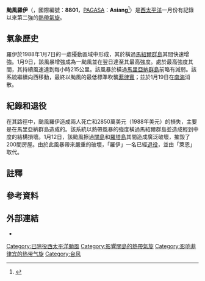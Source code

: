 {{NoteTA
|G1=TyphoonOld
|G2=Weather
|G3=CWBTyphoonOld
|skin=typhoon
}}
{{Infobox Hurricane
| Name=颱風羅伊<br>{{lang|en|Typhoon Roy}}
| Type=颱風
| Year=1988
| Basin=WPac
| Image location=[[File:Roy_Jan_12_1988_0600Z.jpg|270px]]
| Image name=
| Formed=1988年1月7日
| Dissipated=1988年1月19日
| 1-min winds=115
| 10-min winds=85
| Pressure=940
| Damages=28.5
| Inflated=1
| Fatalities=共2人
| Areas=[[馬紹爾群島|馬紹爾群島]]、[[馬里亞納群島|馬里亞納群島]]、[[關島|關島]]和[[菲律賓|菲律賓]]
| Hurricane season=[[1988年太平洋颱風季|1988年太平洋颱風季]]
}}
'''颱風羅伊'''（{{lang-en|'''Typhoon Roy'''}}，國際編號：'''8801'''，[[PAGASA|PAGASA]]：'''Asiang'''<ref name="PAGASA">{{cite web|author=Michael V. Padua|publisher=Typhoon 2000|date=June 11, 2008|accessdate=August 20, 2010|title=PAGASA Tropical Cyclone Names 1963–1988|url=http://www.typhoon2000.ph/stormstats/1963-1988_PTC.txt|archive-date=2015-09-05|archive-url=https://web.archive.org/web/20150905141555/http://www.typhoon2000.ph/stormstats/1963-1988_PTC.txt|dead-url=no}}</ref>）是[[颱風|西太平洋]]一月份有記錄以來第二強的[[熱帶氣旋|熱帶氣旋]]。

==氣象歷史==
{{Storm path|Roy 1988 track.png}}
羅伊於1988年1月7日的一處擾動區域中形成，其於橫過[[馬紹爾群島|馬紹爾群島]]其間快速增強。1月9日，該風暴增強成為一颱風並在翌日達至其最高強度。處於最高強度其間，其持續風速達到每小時215公里{{efn|1=日本氣象廳估計的[[最大持續風速|持續風速]]以10分鐘為單位，而聯合颱風警報中心估計的持續風速則以1分鐘為單位，兩者間相差1.14倍。}}。該風暴於橫過[[馬里亞納群島|馬里亞納群島]]前略有減弱。該系統繼續向西移動，最終以颱風的最低標準吹襲[[菲律賓|菲律賓]]；並於1月19日在[[南海|南海]]消散。
{{clear|left}}

==紀錄和退役==
在其路徑中，颱風羅伊造成兩人死亡和2850萬美元（1988年美元）的損失，主要是在馬里亞納群島造成的。該系統以熱帶風暴的強度橫過馬紹爾群島並造成輕到中度的結構損壞。1月12日，該颱風擦過[[關島|關島]]和[[羅塔島|羅塔島]]其間造成廣泛破壞，摧毀了200間房屋。由於此風暴帶來嚴重的破壞，「羅伊」一名已經[[熱帶氣旋命名|退役]]，並由「萊恩」取代。

==註釋==
{{notelist}}

==參考資料==
{{reflist}}

==外部連結==
*{{Digital Typhoon|198801|ROY}}
{{退役太平洋颱風名稱}}
{{Climate-stub}}
{{DEFAULTSORT:Roy (1988)}}
[[Category:已除役西太平洋颱風|Category:已除役西太平洋颱風]]
[[Category:影響關島的熱帶氣旋|Category:影響關島的熱帶氣旋]]
[[Category:影响菲律宾的热带气旋|Category:影响菲律宾的热带气旋]]
[[Category:台风|Category:台风]]